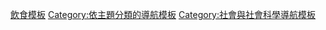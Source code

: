 {{template category
|type = navbox
|description = 
|help =
}}
[[Category:飲食模板|]]
[[Category:依主題分類的導航模板|Category:依主題分類的導航模板]]
[[Category:社會與社會科學導航模板|Category:社會與社會科學導航模板]]